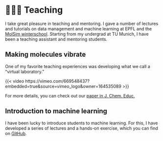 # 👨🏼‍🏫 Teaching 

I take great pleasure in teaching and mentoring. I gave a number of lectures and tutorials on data management and machine learning at EPFL and the [MolSim winterschool](https://www.acmm.nl/events/molsim2023/).
Starting from my undergrad at TU Munich, I have been a teaching assistant and mentoring students.

## Making molecules vibrate

One of my favorite teaching experiences was developing what we call a “virtual laboratory.” 

{{< video https://vimeo.com/669548437?embedded=true&source=vimeo_logo&owner=164535089 >}}

For more details, you can check out our [paper in J. Chem. Educ.](https://pubs.acs.org/doi/full/10.1021/acs.jchemed.1c01101)


## Introduction to machine learning

I have been lucky to introduce students to machine learning. For this, I have developed a series of lectures and a hands-on exercise, which you can find on [GitHub](https://github.com/kjappelbaum/ml_molsim).